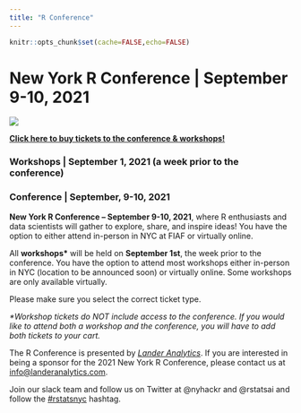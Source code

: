 ```yaml
---
title: "R Conference"
---
```


```r
knitr::opts_chunk$set(cache=FALSE,echo=FALSE)
```

# New York R Conference \| September 9-10, 2021

[![](images/NYR2021.jpg)](https://rstats.ai/nyr/#about)

[**Click here to buy tickets to the conference & workshops!**](https://rstats.ai/tickets/)

### Workshops \| September 1, 2021 (a week prior to the conference)

### Conference \| September, 9-10, 2021

**New York R Conference -- September 9-10, 2021**, where R enthusiasts and data scientists will gather to explore, share, and inspire ideas! You have the option to either attend in-person in NYC at FIAF or virtually online.

All **workshops\*** will be held on **September 1st**, the week prior to the conference. You have the option to attend most workshops either in-person in NYC (location to be announced soon) or virtually online. Some workshops are only available virtually.

Please make sure you select the correct ticket type.

*\*Workshop tickets do NOT include access to the conference. If you would like to attend both a workshop and the conference, you will have to add both tickets to your cart.*

The R Conference is presented by [*Lander Analytics*](http://www.landeranalytics.com/). If you are interested in being a sponsor for the 2021 New York R Conference, please contact us at [info\@landeranalytics.com](mailto:info@landeranalytics.com){.email}.

Join our slack team and follow us on Twitter at @nyhackr and @rstatsai and follow the [\#rstatsnyc](https://twitter.com/hashtag/rstatsnyc) hashtag.
